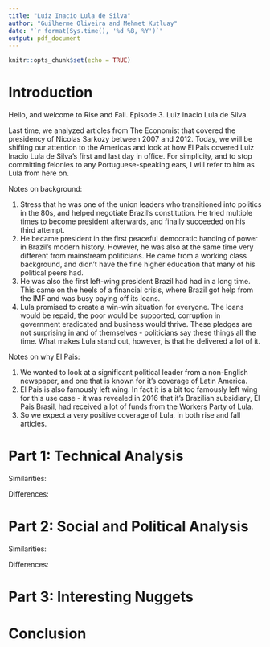 ```yaml
---
title: "Luiz Inacio Lula de Silva"
author: "Guilherme Oliveira and Mehmet Kutluay"
date: "`r format(Sys.time(), '%d %B, %Y')`"
output: pdf_document
---
```


```r
knitr::opts_chunk$set(echo = TRUE)
```

# Introduction

Hello, and welcome to Rise and Fall. Episode 3. Luiz Inacio Lula de Silva.

Last time, we analyzed articles from The Economist that covered the presidency of Nicolas Sarkozy between 2007 and 2012. Today, we will be shifting our attention to the Americas and look at how El Pais covered Luiz Inacio Lula de Silva's first and last day in office. For simplicity, and to stop committing felonies to any Portuguese-speaking ears, I will refer to him as Lula from here on.

Notes on background:

1. Stress that he was one of the union leaders who transitioned into politics in the 80s, and helped negotiate Brazil's constitution. He tried multiple times to become president afterwards, and finally succeeded on his third attempt.
2. He became president in the first peaceful democratic handing of power in Brazil's modern history. However, he was also at the same time very different from mainstream politicians. He came from a working class background, and didn't have the fine higher education that many of his political peers had.
3. He was also the first left-wing president Brazil had had in a long time. This came on the heels of a financial crisis, where Brazil got help from the IMF and was busy paying off its loans. 
4. Lula promised to create a win-win situation for everyone. The loans would be repaid, the poor would be supported, corruption in government eradicated and business would thrive. These pledges are not surprising in and of themselves - politicians say these things all the time. What makes Lula stand out, however, is that he delivered a lot of it. 

Notes on why El Pais:

1. We wanted to look at a significant political leader from a non-English newspaper, and one that is known for it's coverage of Latin America.
2. El Pais is also famously left wing. In fact it is a bit too famously left wing for this use case - it was revealed in 2016 that it's Brazilian subsidiary, El Pais Brasil, had received a lot of funds from the Workers Party of Lula.
3. So we expect a very positive coverage of Lula, in both rise and fall articles.

# Part 1: Technical Analysis

Similarities:

Differences:

# Part 2: Social and Political Analysis

Similarities:

Differences:

# Part 3: Interesting Nuggets

# Conclusion